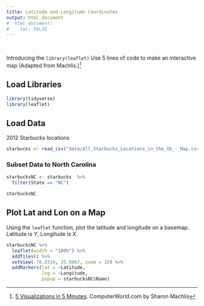 ```yaml
---
title: Latitude and Longitude Coordinates
output: html_document
#  html_document:
#    toc: FALSE
---
```

&nbsp;

Introducing the `library(leaflet)` Use 5 lines of code to make an interactive map (Adapted from Machlis.)^[[5 Visualizations in 5 Minutes](http://www.computerworld.com/article/2893271/business-intelligence/5-data-visualizations-in-5-minutes-each-in-5-lines-or-less-of-r.html). ComputerWorld.com by Sharon Machlis]


## Load Libraries

```r
library(tidyverse)
library(leaflet)
```

## Load Data

2012 Starbucks locations

```r
starbucks <- read_csv("data/All_Starbucks_Locations_in_the_US_-_Map.csv")
```

### Subset Data to North Carolina
```r
starbucksNC <- starbucks  %>% 
  filter(State == "NC")

starbucksNC
```


## Plot Lat and Lon on a Map

Using the `leaflet` function, plot the latitude and longitude on a basemap.  Latitude is *Y*, Longitude is *X*.

```r
starbucksNC %>% 
  leaflet(width = "100%") %>% 
  addTiles() %>% 
  setView(-78.8310, 35.9867, zoom = 10) %>% 
  addMarkers(lat = ~Latitude, 
             lng = ~Longitude, 
             popup = starbucksNC$Name)
```

